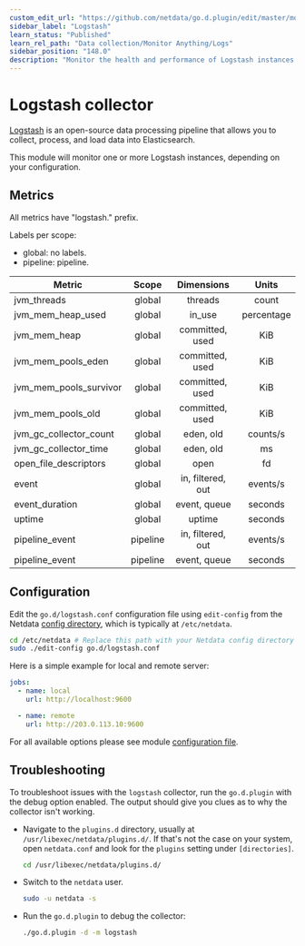 ```yaml
---
custom_edit_url: "https://github.com/netdata/go.d.plugin/edit/master/modules/logstash/README.md"
sidebar_label: "Logstash"
learn_status: "Published"
learn_rel_path: "Data collection/Monitor Anything/Logs"
sidebar_position: "148.0"
description: "Monitor the health and performance of Logstash instances with zero configuration, per-second metric granularity, and interactive visualizations."
---
```



# Logstash collector

[Logstash](https://www.elastic.co/products/logstash) is an open-source data processing pipeline that allows you to
collect, process, and load data into Elasticsearch.

This module will monitor one or more Logstash instances, depending on your configuration.

## Metrics

All metrics have "logstash." prefix.

Labels per scope:

- global: no labels.
- pipeline: pipeline.

| Metric                 |  Scope   |    Dimensions     |   Units    |
|------------------------|:--------:|:-----------------:|:----------:|
| jvm_threads            |  global  |      threads      |   count    |
| jvm_mem_heap_used      |  global  |      in_use       | percentage |
| jvm_mem_heap           |  global  |  committed, used  |    KiB     |
| jvm_mem_pools_eden     |  global  |  committed, used  |    KiB     |
| jvm_mem_pools_survivor |  global  |  committed, used  |    KiB     |
| jvm_mem_pools_old      |  global  |  committed, used  |    KiB     |
| jvm_gc_collector_count |  global  |     eden, old     |  counts/s  |
| jvm_gc_collector_time  |  global  |     eden, old     |     ms     |
| open_file_descriptors  |  global  |       open        |     fd     |
| event                  |  global  | in, filtered, out |  events/s  |
| event_duration         |  global  |   event, queue    |  seconds   |
| uptime                 |  global  |      uptime       |  seconds   |
| pipeline_event         | pipeline | in, filtered, out |  events/s  |
| pipeline_event         | pipeline |   event, queue    |  seconds   |

## Configuration

Edit the `go.d/logstash.conf` configuration file using `edit-config` from the
Netdata [config directory](https://learn.netdata.cloud/docs/configure/nodes), which is typically at `/etc/netdata`.

```bash
cd /etc/netdata # Replace this path with your Netdata config directory
sudo ./edit-config go.d/logstash.conf
```

Here is a simple example for local and remote server:

```yaml
jobs:
  - name: local
    url: http://localhost:9600

  - name: remote
    url: http://203.0.113.10:9600
```

For all available options please see
module [configuration file](https://github.com/netdata/go.d.plugin/blob/master/config/go.d/logstash.conf).

## Troubleshooting

To troubleshoot issues with the `logstash` collector, run the `go.d.plugin` with the debug option enabled. The output
should give you clues as to why the collector isn't working.

- Navigate to the `plugins.d` directory, usually at `/usr/libexec/netdata/plugins.d/`. If that's not the case on
  your system, open `netdata.conf` and look for the `plugins` setting under `[directories]`.

  ```bash
  cd /usr/libexec/netdata/plugins.d/
  ```

- Switch to the `netdata` user.

  ```bash
  sudo -u netdata -s
  ```

- Run the `go.d.plugin` to debug the collector:

  ```bash
  ./go.d.plugin -d -m logstash
  ```
